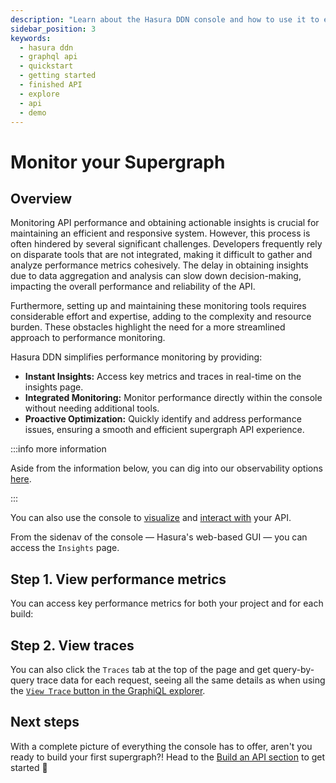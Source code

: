 ```yaml
---
description: "Learn about the Hasura DDN console and how to use it to explore a finished Supergraph."
sidebar_position: 3
keywords:
  - hasura ddn
  - graphql api
  - quickstart
  - getting started
  - finished API
  - explore
  - api
  - demo
---
```



# Monitor your Supergraph

## Overview

Monitoring API performance and obtaining actionable insights is crucial for maintaining an efficient and responsive
system. However, this process is often hindered by several significant challenges. Developers frequently rely on
disparate tools that are not integrated, making it difficult to gather and analyze performance metrics cohesively. The
delay in obtaining insights due to data aggregation and analysis can slow down decision-making, impacting the overall
performance and reliability of the API.

Furthermore, setting up and maintaining these monitoring tools requires considerable effort and expertise, adding to the
complexity and resource burden. These obstacles highlight the need for a more streamlined approach to performance
monitoring.

Hasura DDN simplifies performance monitoring by providing:

- **Instant Insights:** Access key metrics and traces in real-time on the insights page.
- **Integrated Monitoring:** Monitor performance directly within the console without needing additional tools.
- **Proactive Optimization:** Quickly identify and address performance issues, ensuring a smooth and efficient
  supergraph API experience.

:::info more information

Aside from the information below, you can dig into our observability options [here](/observability/overview.mdx).

:::

You can also use the console to [visualize](/getting-started/explore/explore-your-api.mdx) and
[interact with](/getting-started/explore/interact.mdx) your API.

From the sidenav of the console — Hasura's web-based GUI — you can access the `Insights` page.

## Step 1. View performance metrics

You can access key performance metrics for both your project and for each build:

<Thumbnail src="/img/get-started/performance-overview.png" alt="A build's performance page" width="1000px" />

## Step 2. View traces

You can also click the `Traces` tab at the top of the page and get query-by-query trace data for each request, seeing
all the same details as when using the
[`View Trace` button in the GraphiQL explorer](/getting-started/explore/interact.mdx#traces).

<Thumbnail src="/img/get-started/traces-overview.png" alt="A build's traces page" width="1000px" />

## Next steps

With a complete picture of everything the console has to offer, aren't you ready to build your first supergraph?! Head
to the [Build an API section](/getting-started/build/prerequisites/) to get started 🎉
